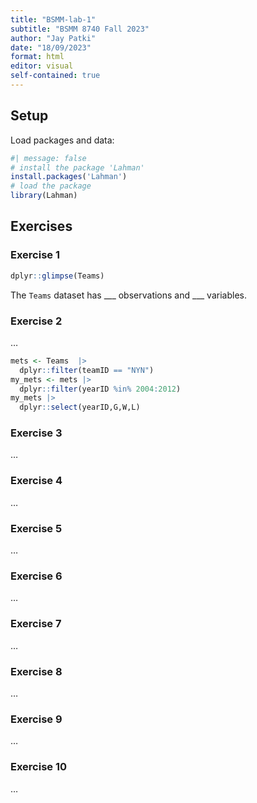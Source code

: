 ```yaml
---
title: "BSMM-lab-1"
subtitle: "BSMM 8740 Fall 2023"
author: "Jay Patki"
date: "18/09/2023"
format: html
editor: visual
self-contained: true
---
```


## Setup

Load packages and data:

```r
#| message: false
# install the package 'Lahman'
install.packages('Lahman')
# load the package
library(Lahman)
```

## Exercises

### Exercise 1

```r
dplyr::glimpse(Teams)
```

The `Teams` dataset has \_\_\_ observations and \_\_\_ variables.

### Exercise 2

...

```r
mets <- Teams  |>
  dplyr::filter(teamID == "NYN")
my_mets <- mets |> 
  dplyr::filter(yearID %in% 2004:2012)
my_mets |> 
  dplyr::select(yearID,G,W,L)
```

### Exercise 3

...

### Exercise 4

...

### Exercise 5

...

### Exercise 6

...

### Exercise 7

...

### Exercise 8

...

### Exercise 9

...

### Exercise 10

...
